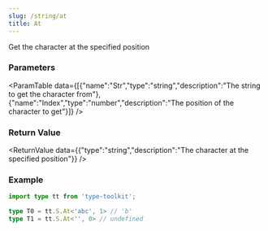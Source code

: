 ```yaml
---
slug: /string/at
title: At
---
```



Get the character at the specified position

### Parameters
<ParamTable data={[{"name":"Str","type":"string","description":"The string to get the character from"},{"name":"Index","type":"number","description":"The position of the character to get"}]} />

### Return Value
<ReturnValue data={{"type":"string","description":"The character at the specified position"}} />

### Example

```ts
import type tt from 'type-toolkit';

type T0 = tt.S.At<'abc', 1> // 'b'
type T1 = tt.S.At<'', 0> // undefined
```
